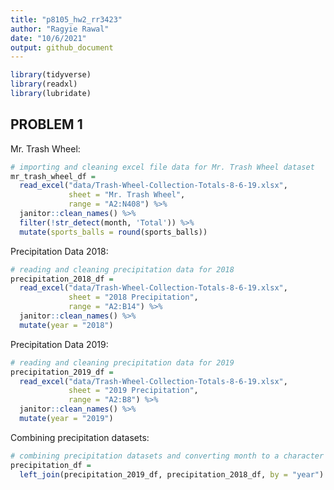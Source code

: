 ```yaml
---
title: "p8105_hw2_rr3423"
author: "Ragyie Rawal"
date: "10/6/2021"
output: github_document
---
```


```r
library(tidyverse)
library(readxl)
library(lubridate)
```


## PROBLEM 1 

Mr. Trash Wheel:

```r
# importing and cleaning excel file data for Mr. Trash Wheel dataset 
mr_trash_wheel_df = 
  read_excel("data/Trash-Wheel-Collection-Totals-8-6-19.xlsx",
             sheet = "Mr. Trash Wheel",
             range = "A2:N408") %>% 
  janitor::clean_names() %>% 
  filter(!str_detect(month, 'Total')) %>% 
  mutate(sports_balls = round(sports_balls))
```

Precipitation Data 2018: 

```r
# reading and cleaning precipitation data for 2018 
precipitation_2018_df = 
  read_excel("data/Trash-Wheel-Collection-Totals-8-6-19.xlsx",
             sheet = "2018 Precipitation",
             range = "A2:B14") %>% 
  janitor::clean_names() %>% 
  mutate(year = "2018")
```

Precipitation Data 2019:

```r
# reading and cleaning precipitation data for 2019 
precipitation_2019_df = 
  read_excel("data/Trash-Wheel-Collection-Totals-8-6-19.xlsx",
             sheet = "2019 Precipitation",
             range = "A2:B8") %>% 
  janitor::clean_names() %>% 
  mutate(year = "2019")
```

Combining precipitation datasets:

```r
# combining precipitation datasets and converting month to a character variable
precipitation_df = 
  left_join(precipitation_2019_df, precipitation_2018_df, by = "year")
```

